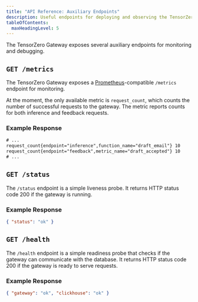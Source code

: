 ```yaml
---
title: "API Reference: Auxiliary Endpoints"
description: Useful endpoints for deploying and observing the TensorZero gateway.
tableOfContents:
  maxHeadingLevel: 5
---
```


The TensorZero Gateway exposes several auxiliary endpoints for monitoring and debugging.

## `GET /metrics`

The TensorZero Gateway exposes a <a href="https://prometheus.io/" target="_blank">Prometheus</a>-compatible `/metrics` endpoint for monitoring.

At the moment, the only available metric is `request_count`, which counts the number of successful requests to the gateway.
The metric reports counts for both inference and feedback requests.

### Example Response

```txt frame="code" title="GET /metrics"
# ...
request_count{endpoint="inference",function_name="draft_email"} 10
request_count{endpoint="feedback",metric_name="draft_accepted"} 10
# ...
```

## `GET /status`

The `/status` endpoint is a simple liveness probe.
It returns HTTP status code 200 if the gateway is running.

### Example Response

```json frame="code" title="GET /status"
{ "status": "ok" }
```

## `GET /health`

The `/health` endpoint is a simple readiness probe that checks if the gateway can communicate with the database.
It returns HTTP status code 200 if the gateway is ready to serve requests.

### Example Response

```json frame="code" title="GET /health"
{ "gateway": "ok", "clickhouse": "ok" }
```
